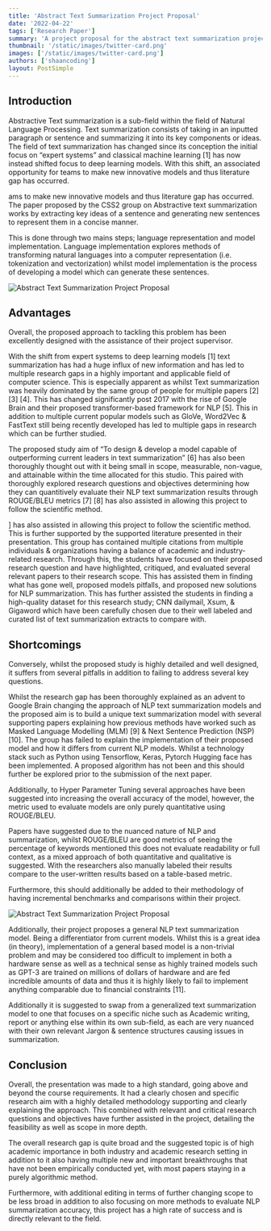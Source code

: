 ```yaml
---
title: 'Abstract Text Summarization Project Proposal'
date: '2022-04-22'
tags: ['Research Paper']
summary: 'A project proposal for the abstract text summarization project.'
thumbnail: '/static/images/twitter-card.png'
images: ['/static/images/twitter-card.png']
authors: ['shaancoding']
layout: PostSimple
---
```


## Introduction

Abstractive Text summarization is a sub-field within the field of Natural Language Processing. Text summarization consists of taking in an inputted paragraph or sentence and summarizing it into its key components or ideas. The field of text summarization has changed since its conception the initial focus on “expert systems” and classical machine learning [1] has now instead shifted focus to deep learning models. With this shift, an associated opportunity for teams to make new innovative models and thus literature gap has occurred.

ams to make new innovative models and thus literature gap has occurred. The paper proposed by the CSS2 group on Abstractive text summarization works by extracting key ideas of a sentence and generating new sentences to represent them in a concise manner.

This is done through two mains steps; language representation and model implementation. Language implementation explores methods of transforming natural languages into a computer representation (i.e. tokenization and vectorization) whilst model implementation is the process of developing a model which can generate these sentences.

![Abstract Text Summarization Project Proposal](/static/images/abstract-text-summarization-project-proposal/figure1.png)

## Advantages

Overall, the proposed approach to tackling this problem has been excellently designed with the assistance of their project supervisor.

With the shift from expert systems to deep learning models [1] text summarization has had a huge influx of new information and has led to multiple research gaps in a highly important and applicable field of computer science. This is especially apparent as whilst Text summarization was heavily dominated by the same group of people for multiple papers [2] [3] [4]. This has changed significantly post 2017 with the rise of Google Brain and their proposed transformer-based framework for NLP [5]. This in addition to multiple current popular models such as GloVe, Word2Vec & FastText still being recently developed has led to multiple gaps in research which can be further studied.

The proposed study aim of “To design & develop a model capable of outperforming current leaders in text summarization” [6] has also been thoroughly thought out with it being small in scope, measurable, non-vague, and attainable within the time allocated for this studio. This paired with thoroughly explored research questions and objectives determining how they can quantitively evaluate their NLP text summarization results through ROUGE/BLEU metrics [7] [8] has also assisted in allowing this project to follow the scientific method.

] has also assisted in allowing this project to follow the scientific method. This is further supported by the supported literature presented in their presentation. This group has contained multiple citations from multiple individuals & organizations having a balance of academic and industry-related research. Through this, the students have focused on their proposed research question and have highlighted, critiqued, and evaluated several relevant papers to their research scope. This has assisted them in finding what has gone well, proposed models pitfalls, and proposed new solutions for NLP summarization. This has further assisted the students in finding a high-quality dataset for this research study; CNN dailymail, Xsum, & Gigaword which have been carefully chosen due to their well labeled and curated list of text summarization extracts to compare with. 

## Shortcomings

Conversely, whilst the proposed study is highly detailed and well designed, it suffers from several pitfalls in addition to failing to address several key questions.

Whilst the research gap has been thoroughly explained as an advent to Google Brain changing the approach of NLP text summarization models and the proposed aim is to build a unique text summarization model with several supporting papers explaining how previous methods have worked such as Masked Language Modelling (MLM) [9] & Next Sentence Prediction (NSP) [10]. The group has failed to explain the implementation of their proposed model and how it differs from current NLP models. Whilst a technology stack such as Python using Tensorflow, Keras, Pytorch Hugging face has been implemented. A proposed algorithm has not been and this should further be explored prior to the submission of the next paper.

Additionally, to Hyper Parameter Tuning several approaches have been suggested into increasing the overall accuracy of the model, however, the metric used to evaluate models are only purely quantitative using ROUGE/BLEU.

Papers have suggested due to the nuanced nature of NLP and summarization, whilst ROUGE/BLEU are good metrics of seeing the percentage of keywords mentioned this does not evaluate readability or full context, as a mixed approach of both quantitative and qualitative is suggested. With the researchers also manually labeled their results compare to the user-written results based on a table-based metric.

Furthermore, this should additionally be added to their methodology of having incremental benchmarks and comparisons within their project.

![Abstract Text Summarization Project Proposal](/static/images/abstract-text-summarization-project-proposal/figure2.png)

Additionally, their project proposes a general NLP text summarization model. Being a differentiator from current models. Whilst this is a great idea (in theory), implementation of a general based model is a non-trivial problem and may be considered too difficult to implement in both a hardware sense as well as a technical sense as highly trained models such as GPT-3 are trained on millions of dollars of hardware and are fed incredible amounts of data and thus it is highly likely to fail to implement anything comparable due to financial constraints [11].

Additionally it is suggested to swap from a generalized text summarization model to one that focuses on a specific niche such as Academic writing, report or anything else within its own sub-field, as each are very nuanced with their own relevant Jargon & sentence structures causing issues in summarization.

## Conclusion

Overall, the presentation was made to a high standard, going above and beyond the course requirements. It had a clearly chosen and specific research aim with a highly detailed methodology supporting and clearly explaining the approach. This combined with relevant and critical research questions and objectives have further assisted in the project, detailing the feasibility as well as scope in more depth.

The overall research gap is quite broad and the suggested topic is of high academic importance in both industry and academic research setting in addition to it also having multiple new and important breakthroughs that have not been empirically conducted yet, with most papers staying in a purely algorithmic method.

Furthermore, with additional editing in terms of further changing scope to be less broad in addition to also focusing on more methods to evaluate NLP summarization accuracy, this project has a high rate of success and is directly relevant to the field.